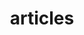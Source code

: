---
title: "articles"
description: "List of articles by author in the DailyNest."
blocks:
  - name: "HEADER"
    title: "articles"
    description: "List of authors of the DailyNest."
  - name: "ATTENTION"
    description: "Author names and images are placeholders for demonstration only."
---